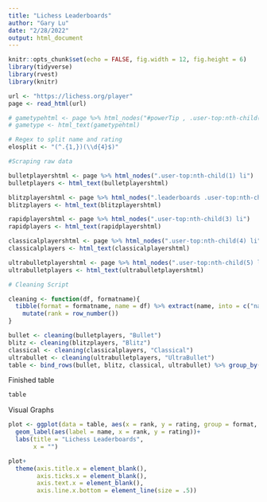 ```yaml
---
title: "Lichess Leaderboards"
author: "Gary Lu"
date: "2/28/2022"
output: html_document
---
```


```r
knitr::opts_chunk$set(echo = FALSE, fig.width = 12, fig.height = 6)
library(tidyverse)
library(rvest)
library(knitr)
```


```r
url <- "https://lichess.org/player"
page <- read_html(url)

# gametypehtml <- page %>% html_nodes("#powerTip , .user-top:nth-child(5) .text a , .user-top:nth-child(4) .text a , .user-top:nth-child(3) .text a , .user-top:nth-child(2) .text a , .user-top:nth-child(1) .text a")
# gametype <- html_text(gametypehtml)

# Regex to split name and rating
elosplit <- "(^.{1,})(\\d{4}$)"

#Scraping raw data

bulletplayershtml <- page %>% html_nodes(".user-top:nth-child(1) li")
bulletplayers <- html_text(bulletplayershtml)

blitzplayershtml <- page %>% html_nodes(".leaderboards .user-top:nth-child(2) li")
blitzplayers <- html_text(blitzplayershtml)

rapidplayershtml <- page %>% html_nodes(".user-top:nth-child(3) li")
rapidplayers <- html_text(rapidplayershtml)

classicalplayershtml <- page %>% html_nodes(".user-top:nth-child(4) li")
classicalplayers <- html_text(classicalplayershtml)

ultrabulletplayershtml <- page %>% html_nodes(".user-top:nth-child(5) li")
ultrabulletplayers <- html_text(ultrabulletplayershtml)

```

```r
# Cleaning Script

cleaning <- function(df, formatname){
  tibble(format = formatname, name = df) %>% extract(name, into = c("name", "rating"), regex = elosplit) %>% 
    mutate(rank = row_number())
}

bullet <- cleaning(bulletplayers, "Bullet")
blitz <- cleaning(blitzplayers, "Blitz")
classical <- cleaning(classicalplayers, "Classical")
ultrabullet <- cleaning(ultrabulletplayers, "UltraBullet")
table <- bind_rows(bullet, blitz, classical, ultrabullet) %>% group_by(format)
```

Finished table

```r
table
```

Visual Graphs

```r
plot <- ggplot(data = table, aes(x = rank, y = rating, group = format, color = format))+
  geom_label(aes(label = name, x = rank, y = rating))+
  labs(title = "Lichess Leaderboards",
       x = "")

plot+
  theme(axis.title.x = element_blank(),
        axis.ticks.x = element_blank(),
        axis.text.x = element_blank(),
        axis.line.x.bottom = element_line(size = .5))
```


